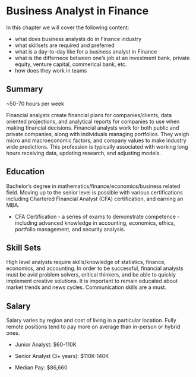 # Business Analyst in Finance {-}

In this chapter we will cover the following content:

 - what does business analysts do in Finance industry
 - what skillsets are required and preferred
 - what is a day-to-day like for a business analyst in Finance
 - what is the differnece between one's job at an investment bank, private equity, venture capital, commerical bank, etc.
 - how does they work in teams
 
 
## Summary {-}

~50-70 hours per week

Financial analysts create financial plans for companies/clients, data oriented projections, and analytical reports for companies to use when making financial decisions. Financial analysts work for both public and private companies, along with individuals managing portfolios. They weigh micro and macroeconomic factors, and company values to make industry wide predictions. This profession is typically associated with working long hours receiving data, updating research, and adjusting models.

## Education {-}

Bachelor’s degree in mathematics/finance/economics/business related field. Moving up to the senior level is possible with various certifications including Chartered Financial Analyst (CFA) certification, and earning an MBA. 

* CFA Certification - a series of exams to demonstrate competence - including advanced knowledge in accounting, economics, ethics, portfolio management, and security analysis.

## Skill Sets {-}

High level analysts require skills/knowledge of statistics, finance, economics, and accounting. In order to be successful, financial analysts must be avid problem solvers, critical thinkers, and be able to quickly implement creative solutions. It is important to remain educated about market trends  and news cycles. Communication skills are a must.

## Salary {-}

Salary varies by region and cost of living in a particular location. Fully remote positions tend to pay more on average than in-person or hybrid ones.

* Junior Analyst: $60-110K

* Senior Analyst (3+ years):  $110K-140K

* Median Pay: $86,660

